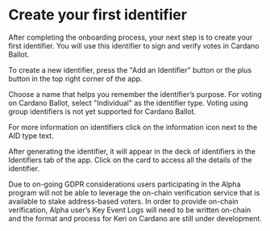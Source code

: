 
# Create your first identifier

After completing the onboarding process, your next step is to create your first identifier. You will use this identifier to sign and verify votes in Cardano Ballot.

To create a new identifier, press the "Add an Identifier" button or the plus button in the top right corner of the app.

Choose a name that helps you remember the identifier’s purpose. For voting on Cardano Ballot, select "Individual" as the identifier type. Voting using group identifiers is not yet supported for Cardano Ballot.

<Callout type="info">
  For more information on identifiers click on the information icon next to the
  AID type text.
</Callout>

After generating the identifier, it will appear in the deck of identifiers in the Identifiers tab of the app. Click on the card to access all the details of the identifier.

<Callout type="warning">
  Due to on-going GDPR considerations users participating in the Alpha program
  will not be able to leverage the on-chain verification service that is
  available to stake address-based voters. In order to provide on-chain
  verification, Alpha user’s Key Event Logs will need to be written on-chain and
  the format and process for Keri on Cardano are still under development.
</Callout>
